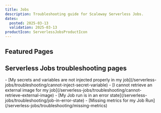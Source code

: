 ```yaml
---
title: Jobs
description: Troubleshooting guide for Scaleway Serverless Jobs.
dates:
  posted: 2025-03-13
  validation: 2025-03-13
productIcon: ServerlessJobsProductIcon
---
```


<ProductHeader
  productName="Jobs troubleshooting"
  productLogo="jobs"
  description="Find resources for resolving issues with Scaleway Serverless Jobs."
/>

## Featured Pages

<Grid>
    <Card
      title="Serverless Jobs FAQ"
      description="General info on Serverless Jobs"
      url="/serverless-jobs/faq"
      label="See more"
    />
    <Card
      title="Methods to deploy Serverless Jobs"
      description="Find the best way to deploy Jobs."
      url="/serverless-jobs/reference-content/deploy-job/"
      label="See more"
    />
    <Card
      title="Jobs limitations"
      description="Technical limitations of Serverless Jobs."
      url="/serverless-jobs/reference-content/jobs-limitations/"
      label="See more"
    />
</Grid>
<Grid>
    <Card
      title="Differences between Serverless Jobs, Containers and Functions"
      description="Differences between Serverless products."
      url="/serverless-jobs/reference-content/difference-jobs-functions-containers/"
      label="See more"
    />
</Grid>

## Serverless Jobs troubleshooting pages

<LinksList>
  - [My secrets and variables are not injected properly in my job](/serverless-jobs/troubleshooting/cannot-inject-secret-variable)
- [I cannot retrieve an external image for my job](/serverless-jobs/troubleshooting/cannot-retrieve-external-image)
- [My Job run is in an error state](/serverless-jobs/troubleshooting/job-in-error-state)
- [Missing metrics for my Job Run](/serverless-jobs/troubleshooting/missing-metrics)
</LinksList>
